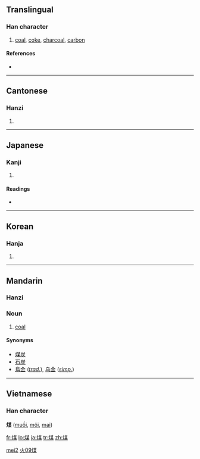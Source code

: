 ==Translingual==

===Han character===
{{Han char|rn=86|rad=火|as=09|sn=13|four=9489<sub>4</sub>|canj=火廿一木 (FTMD)}}

# [[coal]], [[coke]], [[charcoal]], [[carbon]]

====References====
* {{Han ref|kx=0677.290|dkj=19220|dj=1088.130|hdz=32214.020|uh=7164|ud=29028|bh=B7D1|bd=47057}}

----

==Cantonese==

===Hanzi===
{{yue-hanzi|jyut=|y=mui4}}

# {{defn|Cantonese}}

----

==Japanese==

===Kanji===
{{ja-kanji|grade=|rs=火09}}

# {{defn|Japanese}}

====Readings====
* {{ja-readings|on=[[ばい]] (bai), [[まい]] (mai)|kun=[[すす]] (susu)}}

----

==Korean==

===Hanja===
{{ko-hanja|hangeul=매|eumhun=|rv=mae|mr=mae|y=may}}

# {{defn|Korean}}

----

==Mandarin==
{{zh-hanzi|[[煤]]}}

===Hanzi===
{{cmn-hanzi|pin=[[méi]] ([[mei2]])|wg=mei<sup>2</sup>}}

===Noun===
{{cmn-noun|ts|pin=méi|pint=mei2|rs=火09}}

# [[coal]]

====Synonyms====
* [[煤炭]]
* [[石炭]]
* [[烏金]] (''[[Traditional Chinese|trad.]]''), [[乌金]] (''[[Simplified Chinese|simp.]]'')

[[Category:zh-cn:Geology|mei2]]
[[Category:zh-tw:Geology|火09煤]]

----

==Vietnamese==
===Han character===
'''煤''' ([[muồi]], [[môi]], [[mai]])

[[fr:煤]]
[[lo:煤]]
[[ja:煤]]
[[tr:煤]]
[[zh:煤]]